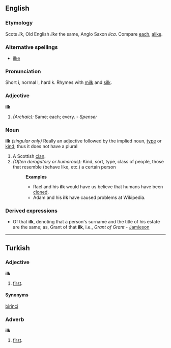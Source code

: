 ==English==

===Etymology===
Scots ''ilk'', Old English ''ilke'' the same, Anglo Saxon ''ilca''. Compare [[each]], [[alike]].

===Alternative spellings===
* [[ilke]]

===Pronunciation===
Short i, normal l, hard k. Rhymes with [[milk]] and [[silk]].

===Adjective===
'''ilk'''
# ''(Archaic):'' Same; each; every. - ''Spenser'' 

===Noun===
'''ilk''' ''(singular only)''
Really an adjective followed by the implied noun, [[type]] or [[kind]]; thus it does not have a plural
# A Scottish [[clan]].
# ''(Often derogatory or humorous):'' Kind, sort, type, class of people, those that resemble (behave like, etc.) a certain person
#:'''Examples'''
#:*Rael and his '''ilk''' would have us believe that humans have been [[clone]]d. 
#:*Adam and his '''ilk''' have caused problems at Wikipedia.

===Derived expressions===
*Of that '''ilk''', denoting that a person's surname and the title of his estate are the same; as, Grant of that '''ilk''', i.e., ''Grant of Grant'' - [[Jamieson]]

----

==Turkish==
===Adjective===
'''ilk'''
#[[first]].
====Synonyms====
[[birinci]]
===Adverb===
'''ilk'''
#[[first]].